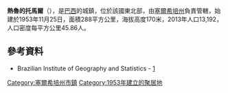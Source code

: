 {{coord|11|22|22|S|37|50|27|W|scale:30000|display=title}}

'''熱魯的托馬爾'''（{{lang-pt|Tomar do Geru}}），是[[巴西|巴西]]的城鎮，位於該國東北部，由[[塞爾希培州|塞爾希培州]]負責管轄，始建於1953年11月25日，面積288平方公里，海拔高度170米，2013年人口13,192，人口密度每平方公里45.86人。

==參考資料==
*Brazilian Institute of Geography and Statistics - [https://web.archive.org/web/20070109005631/http://www.ibge.gov.br/cidadesat/default.php]

{{Brazil-geo-stub}}
{{塞爾希培州市鎮}}
[[Category:塞爾希培州市鎮|Category:塞爾希培州市鎮]]
[[Category:1953年建立的聚居地|Category:1953年建立的聚居地]]